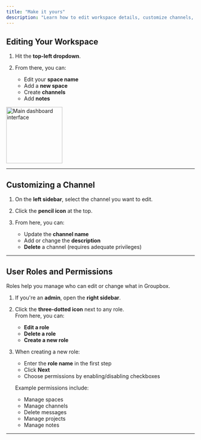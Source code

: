 ```yaml
---
title: "Make it yours"
description: "Learn how to edit workspace details, customize channels, and manage user roles in Groupbox."
---
```




## Editing Your Workspace

1. Hit the **top-left dropdown**.

    
2. From there, you can:
   - Edit your **space name**
   - Add a **new space**
   - Create **channels**
   - Add **notes**

  <img
  src="https://groupbox.b-cdn.net/docs_assets/1111.png"
  alt="Main dashboard interface"
  height="150"
  className="rounded-lg"
/>

---

## Customizing a Channel

1. On the **left sidebar**, select the channel you want to edit.

  
2. Click the **pencil icon** at the top.
 
3. From here, you can:
   - Update the **channel name**
   - Add or change the **description**
   - **Delete** a channel (requires adequate privileges)

   

---

## User Roles and Permissions

Roles help you manage who can edit or change what in Groupbox.

1. If you're an **admin**, open the **right sidebar**.
 
2. Click the **three-dotted icon** next to any role.\
   From here, you can:
   - **Edit a role**
   - **Delete a role**
   - **Create a new role**

  
3. When creating a new role:
   - Enter the **role name** in the first step
   - Click **Next**
   - Choose permissions by enabling/disabling checkboxes

   Example permissions include:
   - Manage spaces
   - Manage channels
   - Delete messages
   - Manage projects
   - Manage notes
 

---